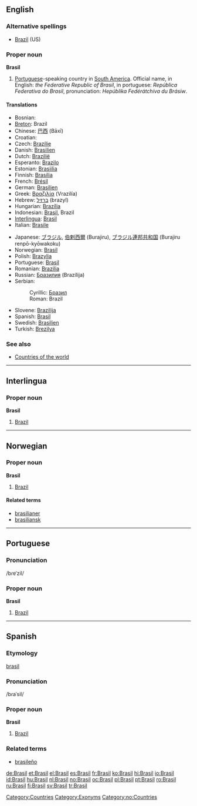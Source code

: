 {{see|brasil}}
==English==
{{wikipedia}}

===Alternative spellings===
* [[Brazil]] (US)

===Proper noun===
'''Brasil'''

# [[Portuguese]]-speaking country in [[South America]]. Official name, in English: ''the Federative Republic of Brasil'', in portuguese: ''República Federativa do Brasil'', pronunciation: ''Hepúblika Fedérátchíva du Brásiw''.

====Translations====
{{top}}
*Bosnian: {{t|bs|Brazil|m}}
*[[Breton]]: Brazil
*Chinese: [[巴西]] (Bāxī)
*Croatian: {{t|hr|Brazil|m}}
*Czech: [[Brazílie]]
*Danish: [[Brasilien]]
*Dutch: [[Brazilië]]
*Esperanto: [[Brazilo]]
*Estonian: [[Brasiilia]]
*Finnish: [[Brasilia]]
*French: [[Brésil]] {{m}}
*German: [[Brasilien]] {{n}}
*Greek: [[Βραζιλία]] (Vrazilía) {{f}}
*Hebrew: [[ברזיל]] (brazyl)
*Hungarian: [[Brazília]]
*Indonesian: [[Brasil]], Brazil
*[[Interlingua]]: [[Brasil]]
*Italian: [[Brasile]] {{m}}
{{mid}}
*Japanese: [[ブラジル]], [[伯剌西爾]] (Burajiru), [[ブラジル]][[連邦]][[共和国]] (Burajiru renpō-kyōwakoku)
*Norwegian: [[Brasil]]
*Polish: [[Brazylia]] {{f}}
*Portuguese: [[Brasil]] {{m}}
*Romanian: [[Brazilia]] {{f}}
*Russian: [[Бразилия]] (Brazílija) {{f}}
*Serbian:
*:Cyrillic: [[Бразил]] {{m}}
*:Roman: Brazil {{m}}
*Slovene: [[Brazilija]] {{f}}
*Spanish: [[Brasil]] {{m}}
*Swedish: [[Brasilien]]
*Turkish: [[Brezilya]]
{{bottom}}

===See also===
*[[Countries of the world]]

[[Category:Countries]]
[[Category:Exonyms]]

----

==Interlingua==

===Proper noun===
'''Brasil'''

# [[Brazil]]

----

==Norwegian==

===Proper noun===
'''Brasil'''

# [[Brazil]]

====Related terms====
*[[brasilianer]]
*[[brasiliansk]]

[[Category:no:Countries]]

----

==Portuguese==

===Pronunciation===
/bɾɐˈzil/

===Proper noun===
'''Brasil'''

# [[Brazil]]

----

==Spanish==

===Etymology===
[[brasil]]

===Pronunciation===
/bɾaˈsil/

===Proper noun===
'''Brasil'''

# [[Brazil]]

===Related terms===
*[[brasileño]]

[[de:Brasil]]
[[et:Brasil]]
[[el:Brasil]]
[[es:Brasil]]
[[fr:Brasil]]
[[ko:Brasil]]
[[hi:Brasil]]
[[io:Brasil]]
[[id:Brasil]]
[[hu:Brasil]]
[[nl:Brasil]]
[[no:Brasil]]
[[oc:Brasil]]
[[pl:Brasil]]
[[pt:Brasil]]
[[ro:Brasil]]
[[ru:Brasil]]
[[fi:Brasil]]
[[sv:Brasil]]
[[tr:Brasil]]
